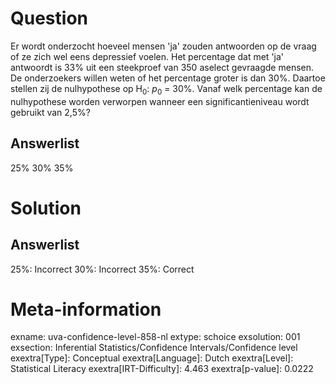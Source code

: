 Question
========

Er wordt onderzocht hoeveel mensen \'ja\' zouden antwoorden op de vraag
of ze zich wel eens depressief voelen. Het percentage dat met \'ja\'
antwoordt is 33% uit een steekproef van 350 aselect gevraagde mensen. De
onderzoekers willen weten of het percentage groter is dan 30%. Daartoe
stellen zij de nulhypothese op H~0~: *p*~0~ = 30%. Vanaf welk percentage
kan de nulhypothese worden verworpen wanneer een significantieniveau
wordt gebruikt van 2,5%?

Answerlist
----------

25%
30%
35%

Solution
========

Answerlist
----------

25%: Incorrect
30%: Incorrect
35%: Correct

Meta-information
================
exname: uva-confidence-level-858-nl
extype: schoice
exsolution: 001
exsection: Inferential Statistics/Confidence Intervals/Confidence level
exextra[Type]: Conceptual
exextra[Language]: Dutch
exextra[Level]: Statistical Literacy
exextra[IRT-Difficulty]: 4.463
exextra[p-value]: 0.0222
